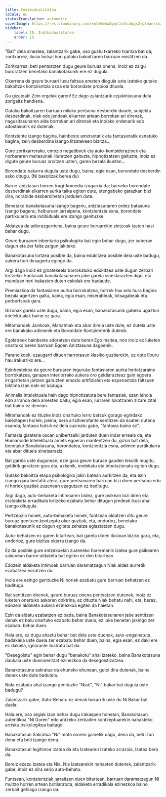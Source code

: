 ```yaml
---
title: Indibidualitatea
locale: eu
statusTranslation: automatic
coverImage: https://res.cloudinary.com/xmfm6mhw3gwctndtcubgx2rptnae/image/upload/v1740468922/small_cover_tratado_de_psicologia_revolucionaria_a4c0dca4e0.webp
sidebar:
    label: 15. Indibidualitatea
    order: 15
---
```

"Bat" dela sinestea, zalantzarik gabe, oso gustu txarreko txantxa bat da; zoritxarrez, ilusio hutsal hori gutako bakoitzaren barruan existitzen da.

Zoritxarrez, beti pentsatzen dugu geure buruaz onena, inoiz ez zaigu bururatzen benetako banakotasunik ere ez dugula.

Okerrena da geure buruari luxu faltsua ematen diogula uste izateko gutako bakoitzak kontzientzia osoa eta borondate propioa dituela.

Gu gizajoak! Zein ergelak garen! Ez dago zalantzarik ezjakintasuna dela zorigaitz handiena.

Gutako bakoitzaren barruan milaka pertsona desberdin daude, subjektu desberdinak, niak edo jendeak elkarren artean borrokan ari direnak, nagusitasunaren alde borrokan ari direnak eta inolako ordenarik edo adostasunik ez dutenak.

Kontziente izango bagina, hainbeste ametsetatik eta fantasietatik esnatuko bagina, zein desberdina izango litzatekeen bizitza...

Gure zoritxarrerako, emozio negatiboek eta auto-kontsiderazioek eta norberaren maitasunak liluratzen gaituzte, hipnotizatzen gaituzte, inoiz ez digute geure buruaz oroitzen uzten, garen bezala ikusten...

Borondate bakarra dugula uste dugu, baina, egia esan, borondate desberdin asko ditugu. (Ni bakoitzak berea du)

Barne-aniztasun horren tragi-komedia izugarria da; barneko borondate desberdinak elkarren aurka talka egiten dute, etengabeko gatazkan bizi dira, norabide desberdinetan jarduten dute.

Benetako banakotasuna izango bagenu, aniztasunaren ordez batasuna izango bagenu, helburuen jarraipena, kontzientzia esna, borondate partikularra eta indibiduala ere izango genituzke.

Aldatzea da adierazgarriena, baina geure buruarekin zintzoak izaten hasi behar dugu.

Geure buruaren inbentario psikologiko bat egin behar dugu, zer soberan dugun eta zer falta zaigun jakiteko.

Banakotasuna lortzea posible da, baina edukitzea posible dela uste badugu, aukera hori desagertu egingo da.

Argi dago inoiz ez ginatekeela borrokatuko edukitzea uste dugun zerbait lortzeko. Fantasiak banakotasunaren jabe garela sinestarazten digu, eta munduan hori irakasten duten eskolak ere badaude.

Premiazkoa da fantasiaren aurka borrokatzea, horrek hau edo hura bagina bezala agertzen gaitu, baina, egia esan, miserableak, lotsagabeak eta perbertsoak gara.

Gizonak garela uste dugu, baina, egia esan, banakotasunik gabeko ugaztun intelektualak baino ez gara.

Mitomanoek Jainkoak, Mahatmak eta abar direla uste dute, ez dutela uste ere banakako adimenik eta Borondate Kontzienterik dutenik.

Egolatreek hainbeste adoratzen dute beren Ego maitea, non inoiz ez luketen onartuko beren barruan Egoen Aniztasuna dagoenik.

Paranoikoek, ezaugarri dituen harrotasun klasiko guztiarekin, ez dute liburu hau irakurriko ere...

Ezinbestekoa da geure buruaren inguruko fantasiaren aurka heriotzaraino borrokatzea, garapen interiorrako aukera oro geldiarazteaz gain egoera irrigarrietan jartzen gaituzten emozio artifizialen eta esperientzia faltsuen biktima izan nahi ez badugu.

Animalia intelektuala hain dago hipnotizatuta bere fantasiak, ezen lehoia edo arranoa dela amesten baitu, egia esan, lurraren lokatzaren zizare zital bat baino ez denean.

Mitomanoak ez lituzke inoiz onartuko lerro batzuk gorago egindako baieztapen horiek; jakina, bera artxihierofante sentitzen da esaten dutena esanda; fantasia hutsik ez dela susmatu gabe, "fantasia baino ez".

Fantasia gizateria osoan unibertsalki jarduten duen indar erreala da, eta Humanoide Intelektuala amets egoeran mantentzen du, gizon bat dela, benetako Banakotasuna, borondatea, kontzientzia esna, adimen partikularra eta abar dituela sinetsaraziz.

Bat garela uste dugunean, ezin gara geure buruan gauden lekutik mugitu, geldirik geratzen gara eta, azkenik, endekatu eta inboluzionatu egiten dugu.

Gutako bakoitza etapa psikologiko jakin batean aurkitzen da, eta ezin izango gara bertatik atera, gure pertsonaren barruan bizi diren pertsona edo ni horiek guztiak zuzenean ezagutzen ez baditugu.

Argi dago, auto-behaketa intimoaren bidez, gure psikean bizi diren eta eraldaketa erradikala lortzeko ezabatu behar ditugun jendeak ikusi ahal izango ditugula.

Pertzepzio honek, auto-behaketa honek, funtsean aldatzen ditu geure buruaz genituen kontzeptu oker guztiak, eta, ondorioz, benetako banakotasunik ez dugun egitate zehatza egiaztatzen dugu.

Auto-behatzen ez garen bitartean, bat garela dioen ilusioan biziko gara, eta, ondorioz, gure bizitza okerra izango da.

Ez da posible gure antzekoekin zuzeneko harremanik izatea gure psikearen sakonean barne-aldaketa bat egiten ez den bitartean.

Edozein aldaketa intimoek barruan daramatzagun Niak aldez aurretik ezabatzea eskatzen du.

Inola ere ezingo genituzke Ni horiek ezabatu gure barruan behatzen ez baditugu.

Bat sentitzen direnek, geure buruaz onena pentsatzen dutenek, inoiz ez luketen onartuko askoren doktrina, ez dituzte Niak behatu nahi, eta, beraz, edozein aldaketa aukera ezinezkoa egiten da haietan.

Ezin da aldatu ezabatzen ez bada, baina Banakotasunaren jabe sentitzen denak ez balu onartuko ezabatu behar duela, ez luke benetan jakingo zer ezabatu behar duen.

Hala ere, ez dugu ahaztu behar bat dela uste duenak, auto-engainatuta, badakiela uste duela zer ezabatu behar duen, baina, egia esan, ez daki ere ez dakiela, ignorante ilustratu bat da.

"Desegoistu" egin behar dugu "banakotu" ahal izateko, baina Banakotasuna daukala uste duenarentzat ezinezkoa da desegoistizatzea.

Banakotasuna sakratua da ehuneko ehunean, gutxi dira dutenak, baina denek uste dute badutela.

Nola ezabatu ahal izango genituzke "Niak", "Ni" bakar bat dugula uste badugu?

Zalantzarik gabe, Auto-Behatu ez denak bakarrik uste du Ni Bakar bat duela.

Hala ere, oso argiak izan behar dugu irakaspen honetan, Banakotasun autentikoa "Ni Goren" edo antzeko zerbaiten kontzeptuarekin nahasteko arrisku psikologikoa baitago.

Banakotasun Sakratua "Ni" mota ororen gainetik dago, dena da, beti izan dena eta beti izango dena.

Banakotasun legitimoa Izatea da eta Izatearen Izateko arrazoia, Izatea bera da.

Bereiz ezazu Izatea eta Nia. Nia Izatearekin nahasten dutenek, zalantzarik gabe, inoiz ez dira serio auto-behatu.

Funtsean, kontzientziak jarraitzen duen bitartean, barruan daramatzagun Ni multzo horren artean botilaratuta, aldaketa erradikala ezinezkoa baino zerbait gehiago izango da.

